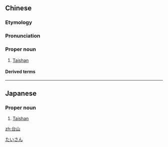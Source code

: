 ==Chinese==
{{zh-forms|[[platform]](s)<br>[[tower]](s)|[[mountain]](s)<br>[[hill]](s)}}
{{wikipedia|lang=zh}}

===Etymology===
{{rfe|lang=zh}}

===Pronunciation===
{{zh-pron
|m=Táishān
|c=toi4 saan1
|c-t=hoi3 san1
|cat=pn
}}

===Proper noun===
{{zh-proper noun}}

# [[Taishan]] {{gloss|a city in [[Guangdong]], China}}

====Derived terms====
{{zh-der|台山話}}

{{zh-cat|Cities in China}}

----

==Japanese==
{{ja-kanjitab|だい|さん|yomi=o}}

===Proper noun===
{{ja-pos|だいさん|proper}}

# [[Taishan]] {{gloss|a city in [[Guangdong]] province}}

[[Category:ja:Cities|たいさん]]

[[zh:台山]]